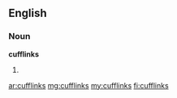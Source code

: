 ==English==
===Noun===
'''cufflinks'''
# {{plural of|[[cufflink]]}}

[[ar:cufflinks]]
[[mg:cufflinks]]
[[my:cufflinks]]
[[fi:cufflinks]]